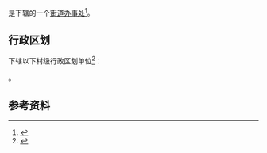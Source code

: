 {{中国乡级行政区|32/09/02/011/000}}

'''{{PAGENAMEBASE}}'''是{{PRC admin/fullname|32/09/02/011/000|3}}下辖的一个[[街道办事处|街道办事处]]<ref>{{PRC admin/ref sgc|{{PRC admin/parent|32/09/02/011/000}}}}</ref>。

== 行政区划 ==
{{PAGENAMEBASE}}下辖以下村级行政区划单位<ref>{{PRC admin/ref sgc|32/09/02/011/000}}</ref>：

{{PRC admin/children|32/09/02/011/000}}。

== 参考资料 ==
{{reflist}}

{{江苏行政区划小作品}}
{{PRC admin/navcat|32/09/02/011/000}}